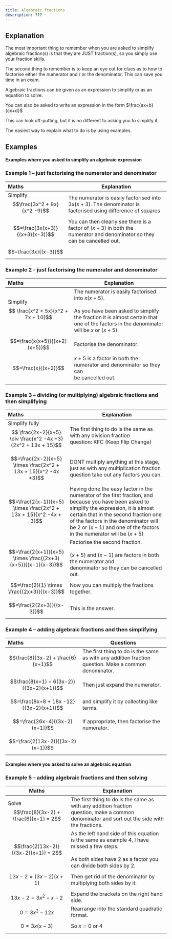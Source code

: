 ```yaml
---
title: Algebraic fractions
description: ???
---
```

## Explanation 
The most important thing to remember when you are asked to simplify algebraic fraction(s) is that they are JUST fraction(s), so you simply use your fraction skills.

The second thing to remember is to keep an eye out for clues as to how to factorise either the numerator and / or the denominator. This can save you time in an exam.

Algebraic fractions can be given as an expression to simplify or as an equation to solve.

You can also be asked to write an expression in the form $\frac{ax+b}{cx+d}$

This can look off-putting, but it is no different to asking you to simplify it.

The easiest way to explain what to do is by using examples.
## Examples
#### Examples where you asked to simplify an algebraic expression
### Example 1 – just factorising the numerator and denominator
| Maths                                     | Explanation                                                                                                                  |
| :---------------------------------------- | ---------------------------------------------------------------------------------------------------------------------------- |
| Simplify <br/>$$\frac{3x^2 + 9x}{x^2 -9}$$ | The numerator is easily factorised into $3x(x+3)$. The denominator is factorised using difference of squares                 |
| $$=\frac{3x(x+3)}{(x+3)(x-3)}$$           | You can then clearly see there is a factor of $(x+3)$ in both the<br/>numerator and denominator so they can be cancelled out. |
| $$=\frac{3x}{(x-3)}$$                     |                                                                                                                              |
### Example 2 – just factorising the numerator and denominator
| Maths                                           | Explanation                                                                                                                                                                                         |
| :---------------------------------------------- | --------------------------------------------------------------------------------------------------------------------------------------------------------------------------------------------------- |
| Simplify<br/>$$ \frac{x^2 + 5x}{x^2 + 7x + 10}$$ | The numerator is easily factorised into $x(x+5)$.<br/><br/>As you have been asked to simplify the fraction it is almost certain that<br/>one of the factors in the denominator will be $x$ or $(x+5)$. |
| $$=\frac{x(x+5)}{(x+2)(x+5)}$$                  | Factorise the denominator.                                                                                                                                                                          |
| $$=\frac{x}{(x+2)}$$                            | $x+5$  is a factor in both the numerator and denominator so they can<br/>be cancelled out.                                                                                                           |
|                                                 |                                                                                                                                                                                                     |
### Example 3 – dividing (or multiplying) algebraic fractions and then simplifying
| Maths                                                                            | Explanation                                                                                                                                                                                                                                                                                         |
| :------------------------------------------------------------------------------- | --------------------------------------------------------------------------------------------------------------------------------------------------------------------------------------------------------------------------------------------------------------------------------------------------- |
| Simplify fully <br/>$$ \frac{2x-2}{x+5} \div \frac{x^2 -4x +3}{2x^2 + 13x + 15}$$ | The first thing to do is the same as with any division fraction<br/>question: KFC (Keep Flip Change)                                                                                                                                                                                                 |
| $$=\frac{2x-2}{x+5} \times \frac{2x^2 + 13x + 15}{x^2 -4x +3}$$                  | DONT multiply anything at this stage, just as with any multiplication fraction question take out any factors you can.                                                                                                                                                                               |
| $$=\frac{2(x-1)}{x+5} \times \frac{2x^2 + 13x + 15}{x^2 -4x + 3}$$               | Having done the easy factor in the numerator of the first fraction, and because you have been asked to simplify the expression, it is almost certain that in the second fraction one of the factors in the denominator will be 2 or $(x-1)$ and one of the factors in the numerator will be $(x+5)$ |
| $$=\frac{2(x+1)}{x+5} \times \frac{(2x+3)(x+5)}{(x-1)(x-3)}$$                    | Factorise the second fraction.<br/><br/>$(x + 5)$ and $(x - 1)$ are factors in both the numerator and<br/>denominator so they can be cancelled out.                                                                                                                                                    |
| $$=\frac{2}{1} \times \frac{(2x+3)}{(x-3)}$$                                     | Now you can multiply the fractions together.                                                                                                                                                                                                                                                        |
| $$=\frac{2(2x+3)}{(x-3)}$$                                                       | This is the answer.                                                                                                                                                                                                                                                                                 |
### Example 4 – adding algebraic fractions and then simplifying
| Maths                                    | Questions                                                                                               |
| :--------------------------------------- | ------------------------------------------------------------------------------------------------------- |
| $$\frac{8}{3x-2} + \frac{6}{x+1}$$       | The first thing to do is the same as with any addition fraction<br/>question. Make a common denominator. |
| $$\frac{8(x+1) + 6(3x-2)}{(3x-2)(x+1)}$$ | Then just expand the numerator.                                                                         |
| $$=\frac{8x+8 + 18x -12}{(3x-2)(x+1)}$$  | and simplify it by collecting like terms.                                                               |
| $$=\frac{26x-4}{(3x-2)(x+1)}$$           | If appropriate, then factorise the numerator.                                                           |
| $$=\frac{2(13x-2)}{(3x-2)(x+1)}$$        |                                                                                                         |
#### Examples where you asked to solve an algebraic equation
### Example 5 – adding algebraic fractions and then solving
| Maths                                        | Explanation                                                                                                                                                          |
| -------------------------------------------- | -------------------------------------------------------------------------------------------------------------------------------------------------------------------- |
| Solve $$\frac{8}{3x-2} + \frac{6}{x+1} = 2$$ | The first thing to do is the same as with any addition fraction<br/>question, make a common denominator and sort out the side with<br/>the fractions.                  |
| $$\frac{2(13x-2)}{(3x-2)(x+1)} = 2$$         | As the left hand side of this equation is the same as example 4, I have missed a few steps. <br/><br/>As both sides have 2 as a factor you can divide both sides by 2. |
| $$13x-2 = (3x-2) (x+1)$$                     | Then get rid of the denominator by multiplying both sides by it.                                                                                                     |
| $$13x-2 = 3x^2 +x -2$$                       | Expand the brackets on the right hand side.                                                                                                                          |
| $$0=3x^2 - 12x$$                             | Rearrange into the standard quadratic format.                                                                                                                        |
| $$0=3x(x-3)$$                                | So $x = 0$ or $4$                                                                                                                                                    |
